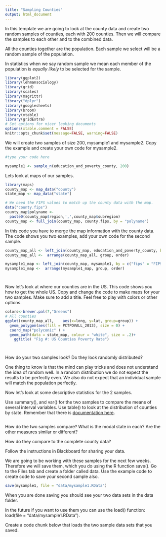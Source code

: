 ```yaml
---
title: "Sampling Counties"
output: html_document
---
```


In this template we are going to look at the county data and create two random
samples of counties, each with 200 counties. Then we will compare the samples to each
other and to the combined data.

All the counties together are the population.
Each sample we select will be a random sample of the population.

In statistics when we say random sample we mean  each member of the 
population is _equally likely_ to be selected for the sample.

```r

library(ggplot2)
library(lehmansociology)
library(grid)
library(scales)
library(magrittr)
library("dplyr")
library(googlesheets)
library(broom)
library(xtable)
library(gridExtra)
# Set options for nicer looking documents
options(xtable.comment = FALSE)
knitr::opts_chunk$set(message=FALSE, warning=FALSE)

```

We will create two samples of size 200, mysample1 and mysample2. Copy the example and create your own code for mysample2.

````r
#type your code here

mysample1 <- sample_n(education_and_poverty_county, 200)

````

Lets look at maps of our samples.

```r

library(maps)
county_map <- map_data("county")
state_map <- map_data("state")

# We need the FIPS values to match up the county data with the map.
data("county.fips")
county_map$polyname <- 
  paste0(county_map$region,',',county_map$subregion) 
county_map <- full_join(county_map, county.fips, by = "polyname")
```

In this code you have to merge the map information with the county data.
The code shows you two examples, add your own code for the second sample.

```r

county_map_all <- left_join(county_map, education_and_poverty_county, by = c("fips" = "FIPS.Code"))                 
county_map_all <-  arrange(county_map_all, group, order)                

mysample1_map <- left_join(county_map, mysample1, by = c("fips" = "FIPS.Code"))                 
mysample1_map <-  arrange(mysample1_map, group, order) 




```

Now let's look at where our counties are in the US. 
This code shows you how to get the whole US. 
Copy and change the code to make maps for your two samples.
Make sure to add a title. Feel free to play with colors or other options.

```r

colors<-brewer.pal(7,"Greens")
# All counties
ggplot(county_map_all,    aes(x=long, y=lat, group=group)) +
  geom_polygon(aes(fill = PCTPOVALL_2013), size = 0) +
  coord_map("polyconic" ) +
  geom_path(data = state_map, colour = "white", size = .2)+
    ggtitle( "Fig #: US Counties Poverty Rate")




```

How do your two samples look? Do they look randomly distributed?



One thing to know is that the mind can play tricks and does 
not understand the idea of random well. 
In a random distribution we do not expect the results to be perfectly
even. We also do not expect that an individual sample will match the
population perfectly.

Now let's look at some descriptive statistics for the 2 samples.

Use  summary(), and  var()  for the two samples to compare the means of several interval variables.
Use table() to look at the distribution of counties by state.
Remember that there is [documentation here](https://github.com/SOC345/lehmansociology/tree/master/vignettes).

```r


```

How do the two samples compare?  What is the modal state in each? Are the other measures similar or different?


How do they compare to the complete county data?


Follow the instructions in Blackboard for sharing your data.

We are going to be working with these samples for the next few weeks.  Therefore we will save them, which you do using the R function save().
Go to the Files tab and create a folder called data.
Use the example code to create code to save your second sample also.

```r
save(mysample1, file = "data/mysample1.RData")


```

When you are done saving you should see your two data sets in the data folder.

In the future if you want to use them you can use the load() function:
load(file = "data/mysample1.RData").

Create a code chunk below that loads the two sample data sets that 
you saved.








